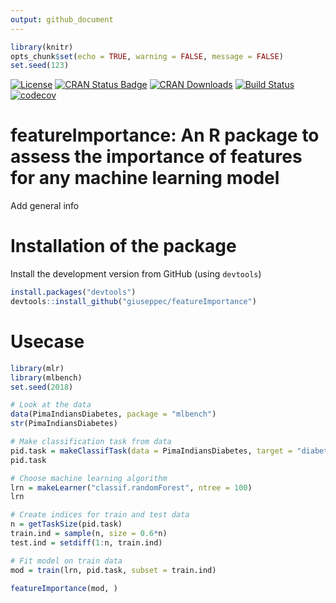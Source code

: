 ```yaml
---
output: github_document
---
```


```r
library(knitr)
opts_chunk$set(echo = TRUE, warning = FALSE, message = FALSE)
set.seed(123)
```

[![License](https://img.shields.io/badge/License-BSD%203--Clause-blue.svg)](https://opensource.org/licenses/BSD-3-Clause)
[![CRAN Status Badge](http://www.r-pkg.org/badges/version/featureImportance)](http://cran.r-project.org/web/packages/featureImportance)
[![CRAN Downloads](http://cranlogs.r-pkg.org/badges/featureImportance)](http://cran.rstudio.com/web/packages/featureImportance/index.html)
[![Build Status](https://travis-ci.com/giuseppec/featureImportance.svg?token=P4o4Hs3rFaP4ygx5oTzm&branch=master)](https://travis-ci.com/giuseppec/featureImportance)
[![codecov](https://codecov.io/gh/giuseppec/featureImportance/branch/master/graph/badge.svg?token=2w8ISxXGMc)](https://codecov.io/gh/giuseppec/featureImportance)

# featureImportance: An R package to assess the importance of features for any machine learning model

Add general info

# Installation of the package

Install the development version from GitHub (using `devtools`)

```r
install.packages("devtools")
devtools::install_github("giuseppec/featureImportance")
```

# Usecase

```r
library(mlr)
library(mlbench)
set.seed(2018)

# Look at the data
data(PimaIndiansDiabetes, package = "mlbench")
str(PimaIndiansDiabetes)

# Make classification task from data
pid.task = makeClassifTask(data = PimaIndiansDiabetes, target = "diabetes")
pid.task

# Choose machine learning algorithm 
lrn = makeLearner("classif.randomForest", ntree = 100)
lrn

# Create indices for train and test data
n = getTaskSize(pid.task)
train.ind = sample(n, size = 0.6*n)
test.ind = setdiff(1:n, train.ind)

# Fit model on train data
mod = train(lrn, pid.task, subset = train.ind)

featureImportance(mod, )
```




